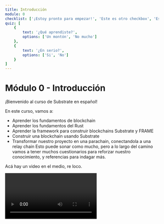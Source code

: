 ```yaml
---
title: Introducción
module: 0
checklist: ['¡Estoy pronto para empezar!', 'Este es otro checkbox', 'Este también']
quiz: [
	{
		text: '¿Qué aprendiste?',
		options: ['Un montón', 'No mucho']
	},
	{
		text: '¿En serio?',
		options: ['Si', 'No']
	}
]
---
```



# Módulo 0 - Introducción

¡Bienvenido al curso de Substrate en español!

En este curso, vamos a:
- Aprender los fundamentos de blockchain
- Aprender los fundamentos del Rust
- Aprender la framework para construir blockchains Substrate y FRAME
- Construir una blockchain usando Substrate
- Transformar nuestro proyecto en una parachain, conectandola a una relay chain
Esto puede sonar como mucho, pero a lo largo del camino vamos a tener muchos cuestionarios para reforzar nuestro conocimiento, y referencias para indagar más.

Acá hay un video en el medio, re loco.

<Video source="/test.mp4" />

Acá va una file, ojo que te la perdes.

<File filename="test.txt" source="/test.txt" />

En la versión con cupos de este curso, cada módulo tiene una semana dedicada a él, y una clase remota complementaria al contenido de esta página.
Además, estará disponible el servidor de discord para hacer preguntas entre estudiantes y a los tutores.
